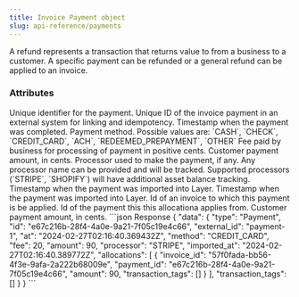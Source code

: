 ```yaml
---
title: Invoice Payment object
slug: api-reference/payments
---
```



A refund represents a transaction that returns value to from a business to a customer. A specific payment can be refunded or a general refund can be applied to an invoice.

### Attributes

<ParamField body="id" required="true" type="string">
  Unique identifier for the payment.
</ParamField>
<ParamField body="external_id" type="string">
  Unique ID of the invoice payment in an external system for linking and
  idempotency.
</ParamField>
<ParamField body="at" required="true" type="string">
  Timestamp when the payment was completed.
</ParamField>
<ParamField body="method" required="true" type="enum">
  Payment method. Possible values are: `CASH`, `CHECK`, `CREDIT_CARD`, `ACH`,
  `REDEEMED_PREPAYMENT`, `OTHER`
</ParamField>
<ParamField body="fee" required="true" type="integer">
  Fee paid by business for processing of payment in positive cents.
</ParamField>
<ParamField body="amount" required="true" type="integer">
  Customer payment amount, in cents.
</ParamField>
<ParamField body="processor" type="string">
  Processor used to make the payment, if any.
  Any processor name can be provided and will be tracked.
  Supported processors (`STRIPE`, `SHOPIFY`) will have additional asset balance tracking.
</ParamField>
<ParamField body="imported_at" required="true" type="ISO8601 timestamp">
  Timestamp when the payment was imported into Layer.
</ParamField>
<ParamField
  body="allocations"
  required="true"
  type="array of InvoicePaymentAllocation objects"
>
  Timestamp when the payment was imported into Layer.
  <Expandable title="InvoicePaymentAllocation properties">
    <ResponseField name="invoice_id" type="string">
      Id of an invoice to which this payment is be applied.
    </ResponseField>
    <ResponseField name="payment_id" type="string">
      Id of the payment this this allocationa applies from.
    </ResponseField>
    <ResponseField name="amount" required="true" type="integer">
      Customer payment amount, in cents.
    </ResponseField>
  </Expandable>
</ParamField>

<ResponseExample>
```json Response
 {
   "data": {
     "type": "Payment",
     "id": "e67c216b-28f4-4a0e-9a21-7f05c19e4c66",
     "external_id": "payment-1",
     "at": "2024-02-27T02:16:40.369432Z",
     "method": "CREDIT_CARD",
     "fee": 20,
     "amount": 90,
     "processor": "STRIPE",
     "imported_at": "2024-02-27T02:16:40.389772Z",
     "allocations": [
       {
         "invoice_id": "57f0fada-bb56-4f3e-9afa-2a222b68009e",
         "payment_id": "e67c216b-28f4-4a0e-9a21-7f05c19e4c66",
         "amount": 90,
         "transaction_tags": []
       }
     ],
     "transaction_tags": []
   }
 }
 ```
</ResponseExample>